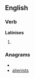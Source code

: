 ==English==

===Verb===
'''Latinises'''

# {{third-person singular of|[[Latinise]]}}

===Anagrams===
* {{alphagram|aeiilnsst}}
* [[alienists#English|alienists]]